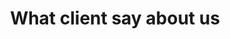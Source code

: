 ---
title: "What client say about us"
description: "We have worked with top companies globally and achieved a huge positive vibes."
sub_title: "04. Testimonial"
count: "30+"
testimonial_list:
  - video: "https://crowdytheme.com/assets/wp-content/uploads/2024/06/sassly-video.mp4"
    author:
      name: "Bray Julian"
      designation: "Mid-Level Developer"
  - video: "https://crowdytheme.com/assets/wp-content/uploads/2024/05/it-consultancy-2.mp4"
    author:
      name: "Bray Julian"
      designation: "Deputy Manager, Karnofully"
  - video: "https://crowdytheme.com/assets/wp-content/uploads/2024/05/insurance-video.mp4"
    author:
      name: "Ceyhan Özçivit"
      designation: "Deputy Manager, Karnofully"
---